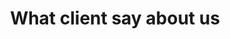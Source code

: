 ---
title: "What client say about us"
description: "We have worked with top companies globally and achieved a huge positive vibes."
sub_title: "04. Testimonial"
count: "30+"
testimonial_list:
  - video: "https://crowdytheme.com/assets/wp-content/uploads/2024/06/sassly-video.mp4"
    author:
      name: "Bray Julian"
      designation: "Mid-Level Developer"
  - video: "https://crowdytheme.com/assets/wp-content/uploads/2024/05/it-consultancy-2.mp4"
    author:
      name: "Bray Julian"
      designation: "Deputy Manager, Karnofully"
  - video: "https://crowdytheme.com/assets/wp-content/uploads/2024/05/insurance-video.mp4"
    author:
      name: "Ceyhan Özçivit"
      designation: "Deputy Manager, Karnofully"
---